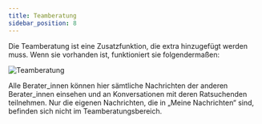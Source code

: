 ```yaml
---
title: Teamberatung
sidebar_position: 8
---
```


Die Teamberatung ist eine Zusatzfunktion, die extra hinzugefügt werden muss. Wenn sie vorhanden ist, funktioniert sie folgendermaßen:

![Teamberatung](../../../static/img/images-onlineberatung/01_Berater_TeamBeratung.png)

Alle Berater_innen können hier sämtliche Nachrichten der anderen Berater_innen einsehen und an Konversationen mit deren Ratsuchenden teilnehmen. Nur die eigenen Nachrichten, die in „Meine Nachrichten“ sind, befinden sich nicht im Teamberatungsbereich.
